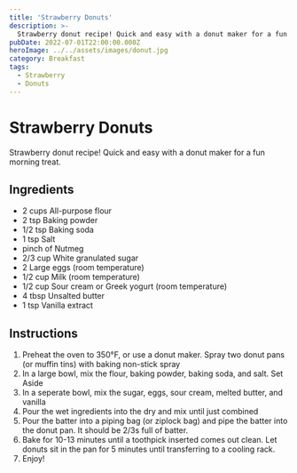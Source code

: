 ```yaml
---
title: 'Strawberry Donuts'
description: >-
  Strawberry donut recipe! Quick and easy with a donut maker for a fun morning treat.
pubDate: 2022-07-01T22:00:00.000Z   
heroImage: ../../assets/images/donut.jpg
category: Breakfast
tags: 
  - Strawberry
  - Donuts
---
```



# Strawberry Donuts

Strawberry donut recipe! Quick and easy with a donut maker for a fun morning treat.

## Ingredients

- 2 cups All-purpose flour
- 2 tsp Baking powder
- 1/2 tsp Baking soda
- 1 tsp Salt
- pinch of Nutmeg
- 2/3 cup White granulated sugar
- 2 Large eggs (room temperature)
- 1/2 cup Milk (room temperature)
- 1/2 cup Sour cream or Greek yogurt (room temperature)
- 4 tbsp Unsalted butter
- 1 tsp Vanilla extract



## Instructions


1. Preheat the oven to 350°F, or use a donut maker. Spray two donut pans (or muffin tins) with baking non-stick spray
2. In a large bowl, mix the flour, baking powder, baking soda, and salt. Set Aside
3. In a seperate bowl, mix the sugar, eggs, sour cream, melted butter, and vanilla
4. Pour the wet ingredients into the dry and mix until just combined
5. Pour the batter into a piping bag (or ziplock bag) and pipe the batter into the donut pan. It should be 2/3s full of batter.
6. Bake for 10-13 minutes until a toothpick inserted comes out clean. Let donuts sit in the pan for 5 minutes until transferring to a cooling rack.
7. Enjoy!

